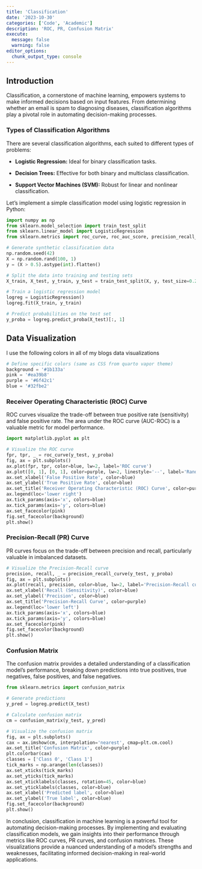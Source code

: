 ---
title: 'Classification'
date: '2023-10-30'
categories: ['Code', 'Academic']
description: 'ROC, PR, Confusion Matrix'
execute: 
  message: false
  warning: false
editor_options: 
  chunk_output_type: console
---

## Introduction

Classification, a cornerstone of machine learning, empowers systems to make informed decisions based on input features. From determining whether an email is spam to diagnosing diseases, classification algorithms play a pivotal role in automating decision-making processes.

### Types of Classification Algorithms

There are several classification algorithms, each suited to different types of problems:

-   **Logistic Regression:** Ideal for binary classification tasks.

-   **Decision Trees:** Effective for both binary and multiclass classification.

-   **Support Vector Machines (SVM):** Robust for linear and nonlinear classification.

Let's implement a simple classification model using logistic regression in Python:

```{python}
import numpy as np
from sklearn.model_selection import train_test_split
from sklearn.linear_model import LogisticRegression
from sklearn.metrics import roc_curve, roc_auc_score, precision_recall_curve

# Generate synthetic classification data
np.random.seed(42)
X = np.random.rand(100, 1)
y = (X > 0.5).astype(int).flatten()

# Split the data into training and testing sets
X_train, X_test, y_train, y_test = train_test_split(X, y, test_size=0.2, random_state=42)

# Train a logistic regression model
logreg = LogisticRegression()
logreg.fit(X_train, y_train)

# Predict probabilities on the test set
y_proba = logreg.predict_proba(X_test)[:, 1]
```

## Data Visualization

I use the following colors in all of my blogs data visualizations

```{python}
# Define specific colors (same as CSS from quarto vapor theme)
background = '#1b133a'
pink = '#ea39b8'
purple = '#6f42c1'
blue = '#32fbe2'
```

### **Receiver Operating Characteristic (ROC) Curve**

ROC curves visualize the trade-off between true positive rate (sensitivity) and false positive rate. The area under the ROC curve (AUC-ROC) is a valuable metric for model performance.

```{python}
import matplotlib.pyplot as plt

# Visualize the ROC curve
fpr, tpr, _ = roc_curve(y_test, y_proba)
fig, ax = plt.subplots()
ax.plot(fpr, tpr, color=blue, lw=2, label='ROC curve')
ax.plot([0, 1], [0, 1], color=purple, lw=2, linestyle='--', label='Random Guess')
ax.set_xlabel('False Positive Rate', color=blue)
ax.set_ylabel('True Positive Rate', color=blue)
ax.set_title('Receiver Operating Characteristic (ROC) Curve', color=purple)
ax.legend(loc='lower right')
ax.tick_params(axis='x', colors=blue)
ax.tick_params(axis='y', colors=blue)
ax.set_facecolor(pink)
fig.set_facecolor(background)
plt.show()
```

### **Precision-Recall (PR) Curve**

PR curves focus on the trade-off between precision and recall, particularly valuable in imbalanced datasets.

```{python}
# Visualize the Precision-Recall curve
precision, recall, _ = precision_recall_curve(y_test, y_proba)
fig, ax = plt.subplots()
ax.plot(recall, precision, color=blue, lw=2, label='Precision-Recall curve')
ax.set_xlabel('Recall (Sensitivity)', color=blue)
ax.set_ylabel('Precision', color=blue)
ax.set_title('Precision-Recall Curve', color=purple)
ax.legend(loc='lower left')
ax.tick_params(axis='x', colors=blue)
ax.tick_params(axis='y', colors=blue)
ax.set_facecolor(pink)
fig.set_facecolor(background)
plt.show()
```

### **Confusion Matrix**

The confusion matrix provides a detailed understanding of a classification model's performance, breaking down predictions into true positives, true negatives, false positives, and false negatives.

```{python}
from sklearn.metrics import confusion_matrix

# Generate predictions
y_pred = logreg.predict(X_test)

# Calculate confusion matrix
cm = confusion_matrix(y_test, y_pred)

# Visualize the confusion matrix
fig, ax = plt.subplots()
cax = ax.imshow(cm, interpolation='nearest', cmap=plt.cm.cool)
ax.set_title('Confusion Matrix', color=purple)
plt.colorbar(cax)
classes = ['Class 0', 'Class 1']
tick_marks = np.arange(len(classes))
ax.set_xticks(tick_marks)
ax.set_yticks(tick_marks)
ax.set_xticklabels(classes, rotation=45, color=blue)
ax.set_yticklabels(classes, color=blue)
ax.set_xlabel('Predicted label', color=blue)
ax.set_ylabel('True label', color=blue)
fig.set_facecolor(background)
plt.show()
```

In conclusion, classification in machine learning is a powerful tool for automating decision-making processes. By implementing and evaluating classification models, we gain insights into their performance through metrics like ROC curves, PR curves, and confusion matrices. These visualizations provide a nuanced understanding of a model's strengths and weaknesses, facilitating informed decision-making in real-world applications.